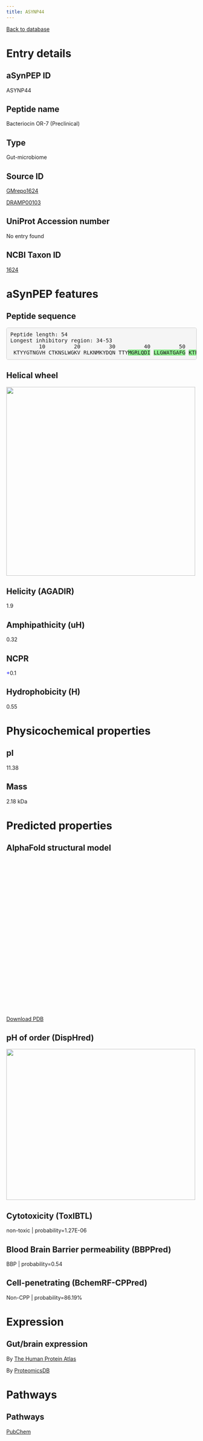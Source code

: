 ```yaml
---
title: ASYNP44
---
```


[Back to database](database.html)

# Entry details

## aSynPEP ID

ASYNP44

## Peptide name

Bacteriocin OR-7 (Preclinical)

## Type

Gut-microbiome

## Source ID

[GMrepo1624](https://gmrepo.humangut.info/taxon/1624)

[DRAMP00103](http://dramp.cpu-bioinfor.org/browse/All_Information.php?id=DRAMP00103&dataset==)

## UniProt Accession number

No entry found

## NCBI Taxon ID

[1624](https://www.ncbi.nlm.nih.gov/Taxonomy/Browser/wwwtax.cgi?id=1624)

# aSynPEP features

## Peptide sequence

<pre style='border-radius:4px; background-color: #f5f5f5; border: 1px solid #ccc; padding: 9.5px';>Peptide length: 54
Longest inhibitory region: 34-53
         10         20         30         40         50
 KTYYGTNGVH CTKNSLWGKV RLKNMKYDQN TTY<span style='background-color:lightgreen';>M</span><span style='background-color:lightgreen';>G</span><span style='background-color:lightgreen';>R</span><span style='background-color:lightgreen';>L</span><span style='background-color:lightgreen';>Q</span><span style='background-color:lightgreen';>D</span><span style='background-color:lightgreen';>I</span> <span style='background-color:lightgreen';>L</span><span style='background-color:lightgreen';>L</span><span style='background-color:lightgreen';>G</span><span style='background-color:lightgreen';>W</span><span style='background-color:lightgreen';>A</span><span style='background-color:lightgreen';>T</span><span style='background-color:lightgreen';>G</span><span style='background-color:lightgreen';>A</span><span style='background-color:lightgreen';>F</span><span style='background-color:lightgreen';>G</span> <span style='background-color:lightgreen';>K</span><span style='background-color:lightgreen';>T</span><span style='background-color:lightgreen';>F</span>H</pre>

## Helical wheel

<img src='./helical_wheels/DRAMP00103.svg' width='500' height='500'>

## Helicity (AGADIR)

1.9

## Amphipathicity (uH)

0.32

## NCPR

<span style='color:blue; font-weigth:bold;'>+</span>0.1

## Hydrophobicity (H)

0.55

# Physicochemical properties

## pI

11.38

## Mass

2.18 kDa

# Predicted properties

## AlphaFold structural model

<script src='https://3Dmol.org/build/3Dmol-min.js'></script>
<script src='https://3Dmol.org/build/3Dmol.ui-min.js'></script>
 <div style='height: 400px; width: 400px; position: relative;' class='viewer_3Dmoljs' data-href='./alphafold/DRAMP00103.pdb' data-backgroundcolor='0xffffff' data-style='cartoon' data-ui='true'></div>

[Download PDB](./alphafold/DRAMP00103.pdb)

## pH of order (DispHred)

<img src='./disphred_plots/DRAMP00103.svg' width='500' height='400'>

## Cytotoxicity (ToxIBTL)

non-toxic | probability=1.27E-06

## Blood Brain Barrier permeability (BBPPred)

BBP | probability=0.54

## Cell-penetrating (BchemRF-CPPred)

Non-CPP | probability=86.19%

# Expression

## Gut/brain expression

By [The Human Protein Atlas](https://www.proteinatlas.org/search/No entry found)

By [ProteomicsDB](https://www.proteomicsdb.org/search?q=No entry found&type=Protein)

# Pathways

## Pathways

[PubChem](https://pubchem.ncbi.nlm.nih.gov/#query=No entry found&tab=pathway)

